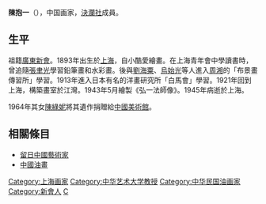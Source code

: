 {{Unreferenced |time=2014-09-24T05:24:26+00:00 }}
'''陳抱一'''（{{bd|1893年||1945年|7月27日}}），中国画家，[[決瀾社|決瀾社]]成員。

==生平==
祖籍[[廣東|廣東]][[新會|新會]]。1893年出生於[[上海|上海]]，自小酷愛繪畫。在上海青年會中學讀書時，曾追隨[[張聿光|張聿光]]學習鉛筆畫和水彩畫。後與[[劉海粟|劉海粟]]、[[烏始光|烏始光]]等人進入[[周湘|周湘]]的「布景畫傳習所」學習。1913年進入日本有名的洋畫研究所「白馬會」學習。1921年回到上海，構築畫室於江灣。1943年5月繪製《弘一法師像》。1945年病逝於上海。

1964年其女[[陳綠妮|陳綠妮]]將其遺作捐贈給[[中國美術館|中國美術館]]。

== 相關條目 ==
*[[留日中國藝術家|留日中國藝術家]]
* [[中國油畫|中國油畫]]


{{二十世紀華人油畫家}}
{{决澜社}}
{{DEFAULTSORT:C}}
[[Category:上海画家|Category:上海画家]]
[[Category:中华艺术大学教授|Category:中华艺术大学教授]]
[[Category:中华民国油画家|Category:中华民国油画家]]
[[Category:新會人|Category:新會人]]
[[Category:陳姓|C]]